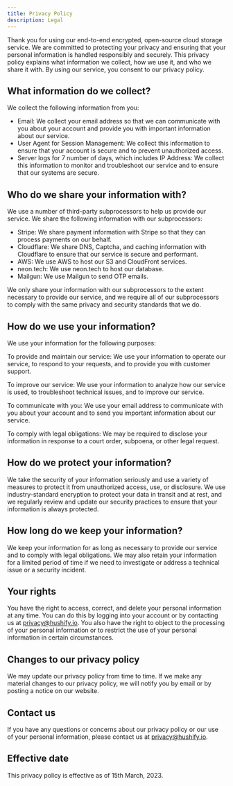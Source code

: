 ```yaml
---
title: Privacy Policy
description: Legal
---
```


Thank you for using our end-to-end encrypted, open-source cloud storage service. We are committed to protecting your privacy and ensuring that your personal information is handled responsibly and securely. This privacy policy explains what information we collect, how we use it, and who we share it with. By using our service, you consent to our privacy policy.

## What information do we collect?

We collect the following information from you:

-   Email: We collect your email address so that we can communicate with you about your account and provide you with important information about our service.
-   User Agent for Session Management: We collect this information to ensure that your account is secure and to prevent unauthorized access.
-   Server logs for 7 number of days, which includes IP Address: We collect this information to monitor and troubleshoot our service and to ensure that our systems are secure.

## Who do we share your information with?

We use a number of third-party subprocessors to help us provide our service. We share the following information with our subprocessors:

-   Stripe: We share payment information with Stripe so that they can process payments on our behalf.
-   Cloudflare: We share DNS, Captcha, and caching information with Cloudflare to ensure that our service is secure and performant.
-   AWS: We use AWS to host our S3 and CloudFront services.
-   neon.tech: We use neon.tech to host our database.
-   Mailgun: We use Mailgun to send OTP emails.

We only share your information with our subprocessors to the extent necessary to provide our service, and we require all of our subprocessors to comply with the same privacy and security standards that we do.

## How do we use your information?

We use your information for the following purposes:

To provide and maintain our service: We use your information to operate our service, to respond to your requests, and to provide you with customer support.

To improve our service: We use your information to analyze how our service is used, to troubleshoot technical issues, and to improve our service.

To communicate with you: We use your email address to communicate with you about your account and to send you important information about our service.

To comply with legal obligations: We may be required to disclose your information in response to a court order, subpoena, or other legal request.

## How do we protect your information?

We take the security of your information seriously and use a variety of measures to protect it from unauthorized access, use, or disclosure. We use industry-standard encryption to protect your data in transit and at rest, and we regularly review and update our security practices to ensure that your information is always protected.

## How long do we keep your information?

We keep your information for as long as necessary to provide our service and to comply with legal obligations. We may also retain your information for a limited period of time if we need to investigate or address a technical issue or a security incident.

## Your rights

You have the right to access, correct, and delete your personal information at any time. You can do this by logging into your account or by contacting us at privacy@hushify.io. You also have the right to object to the processing of your personal information or to restrict the use of your personal information in certain circumstances.

## Changes to our privacy policy

We may update our privacy policy from time to time. If we make any material changes to our privacy policy, we will notify you by email or by posting a notice on our website.

## Contact us

If you have any questions or concerns about our privacy policy or our use of your personal information, please contact us at privacy@hushify.io.

## Effective date

This privacy policy is effective as of 15th March, 2023.
